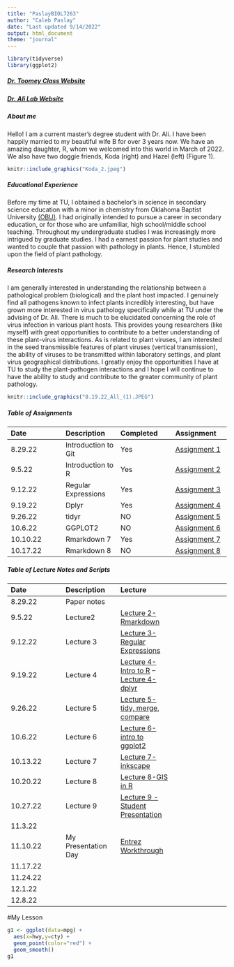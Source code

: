 ```yaml
---
title: "PaslayBIOL7263"
author: "Caleb Paslay"
date: "Last updated 9/14/2022"
output: html_document
theme: "journal"
---
```


```r
library(tidyverse)
library(ggplot2)
```


##### [Dr. Toomey Class Website](https://mbtoomey.github.io/Biol_7263/)

##### [Dr. Ali Lab Website](http://akhtarvirologylab.utulsa.edu/?_ga=2.103113152.1328270510.1662781666-1960873060.1662405509) 

##### About me
Hello! I am a current master's degree student with Dr. Ali. I have been happily married to my beautiful wife B for over 3 years now. We have an amazing daughter, R, whom we welcomed into this world in March of 2022. We also have two doggie friends, Koda (right) and Hazel (left) (Figure 1). 

```r
knitr::include_graphics("Koda_2.jpeg")
```

##### Educational Experience
Before my time at TU, I obtained a bachelor's in science in secondary science education with a minor in chemistry from Oklahoma Baptist University [(OBU)](https://www.okbu.edu/). I had originally intended to pursue a career in secondary education, or for those who are unfamiliar, high school/middle school teaching. Throughout my undergraduate studies I was increasingly more intrigued by graduate studies. I had a earnest passion for plant studies and wanted to couple that passion with pathology in plants. Hence, I stumbled upon the field of plant pathology.

##### Research Interests      
I am generally interested in understanding the relationship between a pathological problem (biological) and the plant host impacted. I genuinely find all pathogens known to infect plants incredibly interesting, but have grown more interested in virus pathology specifically while at TU under the advising of Dr. Ali. There is much to be elucidated concerning the role of virus infection in various plant hosts. This provides young researchers (like myself) with great opportunities to contribute to a better understanding of these plant-virus interactions. As is related to plant viruses, I am interested in the seed transmissible features of plant viruses (vertical transmission), the ability of viruses to be transmitted within laboratory settings, and plant virus geographical distributions. I greatly enjoy the opportunities I have at TU to study the plant-pathogen interactions and I hope I will continue to have the ability to study and contribute to the greater community of plant pathology.

```r
knitr::include_graphics("8.19.22_All_(1).JPEG")
```

##### Table of Assignments
Date|Description|Completed|Assignment 
:---|:---|:---|:---
8.29.22|Introduction to Git|Yes|[Assignment 1](Assignments/Assignment1.html)
9.5.22|Introduction to R|Yes|[Assignment 2](Assignments/practice_lecture2.html)
9.12.22|Regular Expressions|Yes|[Assignment 3](Assignments/Assignment3_regular_expressions.html)
9.19.22|Dplyr|Yes|[Assignment 4](Assignments/Assignment4.html)
9.26.22|tidyr|NO|[Assignment 5](Assignments/......)
10.6.22|GGPLOT2|NO|[Assignment 6](Assignments/.....)
10.10.22|Rmarkdown 7|Yes|[Assignment 7](Assignments/Assignment-7.html)
10.17.22|Rmarkdown 8|NO|[Assignment 8]()

##### Table of Lecture Notes and Scripts 
Date|Description|Lecture
:---|:---|:---|:---
8.29.22|Paper notes|
9.5.22|Lecture2|[Lecture 2-Rmarkdown](Assignments/lecture_notes/lecture2notes.R)
9.12.22|Lecture 3|[Lecture 3-Regular Expressions](Assignments/lecture_notes/lecture3notes.R)
9.19.22|Lecture 4|[Lecture 4-Intro to R](Assignments/lecture_notes/lecture4notes.R) -- [Lecture 4-dplyr](Assignments/lecture_notes/working_with_dplyr.R)
9.26.22|Lecture 5|[Lecture 5-tidy, merge, compare](Assignments/lecture_notes/lecture5notes.R)
10.6.22|Lecture 6|[Lecture 6-intro to ggplot2](Assignments/lecture_notes/lecture6notes.R)
10.13.22|Lecture 7|[Lecture 7-inkscape](Assignments/lecture_notes/lecture7notes.R)
10.20.22|Lecture 8|[Lecture 8-GIS in R](Assignments/lecture_notes/lecture8notes.R)
10.27.22|Lecture 9|[Lecture 9 - Student Presentation](Assignments/lecture_notes/)
11.3.22|
11.10.22|My Presentation Day|[Entrez Workthrough](Project/EntrezPresentation.R)
11.17.22|
11.24.22|
12.1.22|
12.8.22|


#My Lesson



```r
g1 <- ggplot(data=mpg) +
  aes(x=hwy,y=cty) + 
  geom_point(color="red") + 
  geom_smooth()
g1
```










 